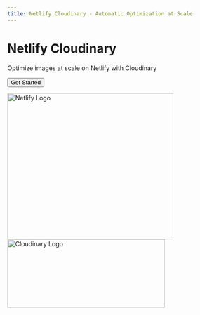 ```yaml
---
title: Netlify Cloudinary - Automatic Optimization at Scale
---
```




<OgImage
  title="Netlify Cloudinary"
  twitterTitle="Netlify Cloudinary - Automatic Optimization at Scale"
/>

<div className="flex items-center h-[calc(100vh-var(--nextra-navbar-height))]">
  <div className="max-w-5xl mx-auto grid gap-4 lg:gap-14 lg:grid-cols-2 -mt-[calc(var(--nextra-navbar-height)/2)]">
    <div className="flex lg:justify-center flex-col order-2 lg:order-1">
      <h1 className="text-5xl font-bold text-center lg:text-left mb-6">Netlify Cloudinary</h1>
      <p className="text-xl text-center lg:text-left mb-6">Optimize images at scale on Netlify with Cloudinary</p>
      <p className="text-center lg:text-left">
        <Button href="/installation">Get Started</Button>
      </p>
    </div>
    <div className="flex lg:justify-center flex-col order-1 lg:order-2 pb-8 lg:pb-0">
      <div className="grid grid-cols-2 gap-12 items-center lg:block lg:relative w-full max-w-xs lg:max-w-xl lg:aspect-[8/6] mx-auto">
        <picture className="lg:absolute lg:top-0 lg:left-0 w-full lg:w-1/2">
          <source
            width="378"
            height="333"
            srcSet="/images/netlify-logo-light.svg"
            media="(prefers-color-scheme: dark)"
          />
          <img
            width="378"
            height="333"
            src="/images/netlify-logo-dark.svg"
            alt="Netlify Logo"
          />
        </picture>
        <picture className="lg:absolute lg:bottom-0 lg:right-0 w-full lg:w-1/2">
          <source
            width="359"
            height="156"
            srcSet="/images/cloudinary-logo-light.svg"
            media="(prefers-color-scheme: dark)"
          />
          <img
            width="359"
            height="156"
            src="/images/cloudinary-logo-dark.svg"
            alt="Cloudinary Logo"
          />
        </picture>
      </div>
    </div>
  </div>
</div>